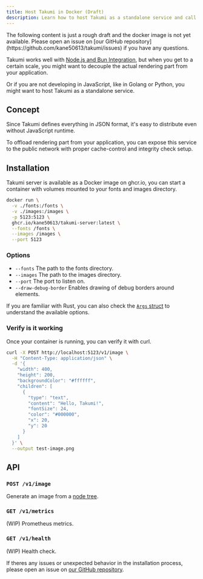 ```yaml
---
title: Host Takumi in Docker (Draft)
description: Learn how to host Takumi as a standalone service and call from your application.
---
```


<Callout type="error">
The following content is just a rough draft and the docker image is not yet available. Please open an issue on [our GitHub repository](https://github.com/kane50613/takumi/issues) if you have any questions.
</Callout>

Takumi works well with [Node.js and Bun Integration](/docs/getting-started/nodejs), but when you get to a certain scale, you might want to decouple the actual rendering part from your application.

Or if you are not developing in JavaScript, like in Golang or Python, you might want to host Takumi as a standalone service.

## Concept

Since Takumi defines everything in JSON format, it's easy to distribute even without JavaScript runtime.

To offload rendering part from your application, you can expose this service to the public network with proper cache-control and integrity check setup.

## Installation

Takumi server is available as a Docker image on ghcr.io, you can start a container with volumes mounted to your fonts and images directory.

```bash
docker run \
  -v ./fonts:/fonts \
  -v ./images:/images \
  -p 5123:5123 \
  ghcr.io/kane50613/takumi-server:latest \
  --fonts /fonts \
  --images /images \
  --port 5123
```

### Options

- `--fonts` The path to the fonts directory.
- `--images` The path to the images directory.
- `--port` The port to listen on.
- `--draw-debug-border` Enables drawing of debug borders around elements.

If you are familiar with Rust, you can also check the [`Args` struct](https://github.com/kane50613/takumi/blob/master/takumi-server/src/args.rs) to understand the available options.

### Verify is it working

Once your container is running, you can verify it with curl.

```bash
curl -X POST http://localhost:5123/v1/image \
  -H "Content-Type: application/json" \
  -d '{
    "width": 400,
    "height": 200,
    "backgroundColor": "#ffffff",
    "children": [
      {
        "type": "text",
        "content": "Hello, Takumi!",
        "fontSize": 24,
        "color": "#000000",
        "x": 20,
        "y": 20
      }
    ]
  }' \
  --output test-image.png
```

## API

### `POST /v1/image`

Generate an image from a [node tree](/docs/deep-dives/building-layout).

### `GET /v1/metrics`

(WIP) Prometheus metrics.

### `GET /v1/health`

(WIP) Health check.

If theres any issues or unexpected behavior in the installation process, please open an issue on [our GitHub repository](https://github.com/kane50613/takumi/issues).